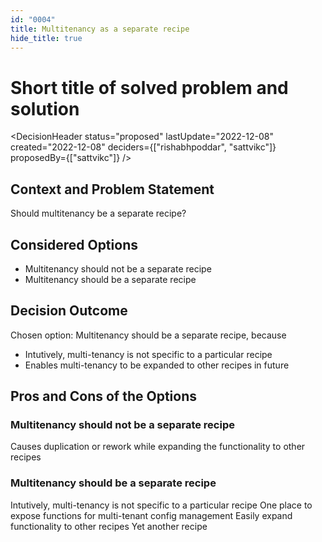 ```yaml
---
id: "0004"
title: Multitenancy as a separate recipe
hide_title: true
---
```



# Short title of solved problem and solution

<DecisionHeader status="proposed" lastUpdate="2022-12-08" created="2022-12-08" deciders={["rishabhpoddar", "sattvikc"]} proposedBy={["sattvikc"]} />

## Context and Problem Statement

Should multitenancy be a separate recipe?

## Considered Options

* Multitenancy should not be a separate recipe
* Multitenancy should be a separate recipe


## Decision Outcome

Chosen option: Multitenancy should be a separate recipe, because

* Intutively, multi-tenancy is not specific to a particular recipe
* Enables multi-tenancy to be expanded to other recipes in future


## Pros and Cons of the Options

### Multitenancy should not be a separate recipe

<ArgumentCon> Causes duplication or rework while expanding the functionality to other recipes </ArgumentCon>

### Multitenancy should be a separate recipe

<ArgumentPro> Intutively, multi-tenancy is not specific to a particular recipe </ArgumentPro>
<ArgumentPro> One place to expose functions for multi-tenant config management </ArgumentPro>
<ArgumentPro> Easily expand functionality to other recipes </ArgumentPro>
<ArgumentNeut> Yet another recipe </ArgumentNeut>
